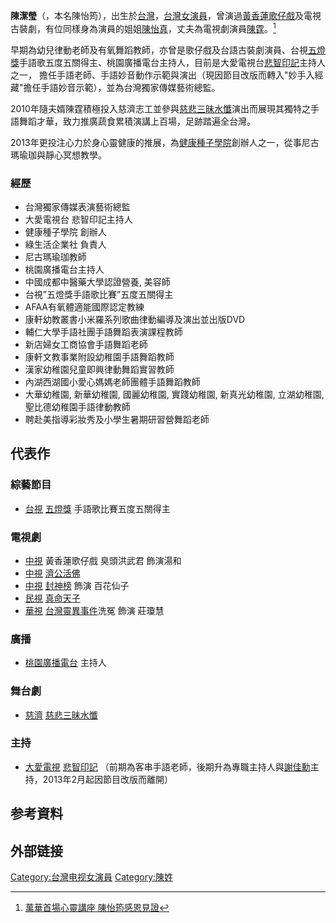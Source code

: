{{藝人
| 姓名 = 陳潔瑩
| 本名 = 陳怡筠
| 類型 = 女藝人
| 圖片 = 
| 圖片尺寸 = 
| 圖片簡介 = 
| 英文名 =
| 綽號 = 
| 國籍 = {{ROC}}
| 出生日期 = {{birth date and age|1975|11|25}}
| 出生地點 = {{TWN}}
| 教育程度 = [[台南女子技術學院|台南女子技術學院]]音樂舞蹈科畢業
| 職業 = [[演員|演員]]
| 語言 = [[國語|國語]]、[[台語|台語]]
| 配偶 = [[陳霆_(演員)|陳霆]]
| 兒女 = 1子1女
| 父母 = 
| 親屬 = 姊姊：[[陳怡真|陳怡真]]
| 出身地 =
| 出道日期 = 
| 出道作 = 
| 代表作 =
| 活躍年代 =
| 網站 = 
| 經紀公司 = 
}}

'''陳潔瑩'''（{{bd|1975年|11月25日}}，本名陳怡筠），出生於[[台灣|台灣]]，[[台灣|台灣]][[女演員|女演員]]，曾演過[[黃香蓮|黃香蓮]][[歌仔戲|歌仔戲]]及電視古裝劇，有位同樣身為演員的姐姐[[陳怡真|陳怡真]]，丈夫為電視劇演員[[陳霆_(演員)|陳霆]]。<ref>[http://www.tzuchi.org.tw/community/index.php?option=com_content&view=article&id=32414:CABF81FF69E3EA0948257A37000B0C97&catid=90:2009-12-21-02-51-46&Itemid=290 萬華首場心靈講座 陳怡筠感恩見證]</ref>

早期為幼兒律動老師及有氧舞蹈教師，亦曾是歌仔戲及台語古裝劇演員、台視[[五燈獎|五燈獎]]手語歌五度五關得主、桃園廣播電台主持人，目前是大愛電視台[[悲智印記|悲智印記]]主持人之一，
擔任手語老師、手語妙音動作示範與演出（現因節目改版而轉入"妙手入經藏"擔任手語妙音示範），並為台灣獨家傳媒藝術總監。

2010年隨夫婿陳霆積極投入慈濟志工並參與[[慈悲三昧水懺|慈悲三昧水懺]]演出而展現其獨特之手語舞蹈才華，致力推廣蔬食累積演講上百場，足跡踏遍全台灣。

2013年更投注心力於身心靈健康的推展，為[[健康種子學院|健康種子學院]]創辦人之一，從事尼古瑪瑜珈與靜心冥想教學。

===經歷===
*台灣獨家傳媒表演藝術總監
*大愛電視台 悲智印記主持人
*健康種子學院 創辦人
*綠生活企業社 負責人
*尼古瑪瑜珈教師
*桃園廣播電台主持人
*中國成都中醫藥大學認證營養, 美容師
*台視”五燈獎手語歌比賽”五度五關得主
*AFAA有氧體適能國際認定教練
*康軒幼教叢書小米羅系列歌曲律動編導及演出並出版DVD
*輔仁大學手語社團手語舞蹈表演課程教師
*新店婦女工商協會手語舞蹈老師
*康軒文教事業附設幼稚園手語舞蹈教師
*漢家幼稚園兒童即興律動舞蹈實習教師
*內湖西湖國小愛心媽媽老師團體手語舞蹈教師
*大華幼稚園, 新華幼稚園, 國麗幼稚園, 實踐幼稚園, 新真光幼稚園, 立湖幼稚園, 聖比德幼稚園手語律動教師
*聘赴美指導彩妝秀及小學生暑期研習營舞蹈老師

==代表作==
===綜藝節目===
* [[台視|台視]] [[五燈獎|五燈獎]] 手語歌比賽五度五關得主

===電視劇===
* [[中視|中視]] 黃香蓮歌仔戲 臭頭洪武君 飾演湯和
* [[中視|中視]] [[濟公活佛|濟公活佛]]
* [[中視|中視]] [[封神榜|封神榜]] 飾演 百花仙子
* [[民視|民視]] [[真命天子|真命天子]]
* [[華視|華視]] [[台灣靈異事件|台灣靈異事件]]洗冤 飾演 莊瓊慧

===廣播===
* [[桃園廣播電台|桃園廣播電台]] 主持人

===舞台劇===
* [[慈濟|慈濟]] [[慈悲三昧水懺|慈悲三昧水懺]]

===主持===
* [[大愛電視|大愛電視]] [[悲智印記|悲智印記]] （前期為客串手語老師，後期升為專職主持人與[[謝佳勳|謝佳勳]]主持，2013年2月起因節目改版而離開）

==参考資料==
{{reflist}}

==外部链接==

[[Category:台灣电视女演員|Category:台灣电视女演員]]
[[Category:陳姓|Category:陳姓]]